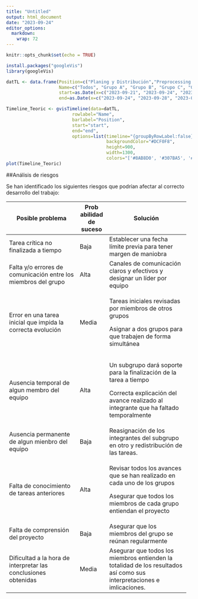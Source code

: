 ```yaml
---
title: "Untitled"
output: html_document
date: "2023-09-24"
editor_options: 
  markdown: 
    wrap: 72
---
```


```r
knitr::opts_chunk$set(echo = TRUE)
```

```r
install.packages("googleVis")
library(googleVis)
```

```r

datTL <- data.frame(Position=c("Planing y Distribución","Preprocessing y técnicas avanzadas", "Post preprocessing", "ACP y ACM", "Análisis factorial", "Clustering K-means y Jerarquico", "LDA y QDA", "Clustering avanzado" , "Basket market analysis" , "KNN", "Preparación primera exposición", "Primera exposición", "Arboles de decisión", "Random forest", "Naive Bayes", "SVM", "Ensemble methods", "Redes neuronales", "Conclusiones", "Preparación segunda exposición", "Segunda exposición"),
                    Name=c("Todos", "Grupo A", "Grupo B", "Grupo C", "Grupo D", "Grupo B", "Grupo C","Grupo D","Grupo B","Grupo A","Todos","Todos", "Grupo A","Grupo A","Grupo B", "Grupo D","Grupo C","Grupo B","Todos","Todos","Todos"),
                    start=as.Date(x=c("2023-09-21", "2023-09-24", "2023-9-26", "2023-10-3" , "2023-10-05", "2023-10-5", "2023-10-7", "2023-10-17" , "2023-10-19" , "2023-10-26" , "2023-10-31" , "2023-11-09" , "2023-11-09", "2023-11-14" , "2023-11-21" , "2023-11-28" , "2023-12-05" , "2023-12-12", "2023-12-16" , "2023-12-16" , "2023-12-21"),),
                    end=as.Date(x=c("2023-09-24", "2023-09-28", "2023-09-28", "2023-10-5" , "2023-10-07", "2023-10-7", "2023-10-17" ,"2023-10-19" , "2023-10-26" ,"2023-11-5", "2023-11-09", "2023-11-09", "2023-11-14", "2023-11-21", "2023-11-28", "2023-12-05", "2023-12-12", "2023-12-16", "2023-12-21", "2023-12-21", "2023-12-21"),))

Timeline_Teoric <- gvisTimeline(data=datTL, 
                         rowlabel="Name",
                         barlabel="Position",
                         start="start", 
                         end="end",
                         options=list(timeline="{groupByRowLabel:false}",
                                      backgroundColor="#DCF0F8", 
                                      height=900,
                                      width=1300,
                                      colors="['#8AB8D0', '#307BA5', '#19506F']"),)
plot(Timeline_Teoric)

```

##Análisis de riesgos

Se han identificado los siguientes riesgos que podrían afectar al
correcto desarrollo del trabajo:

+---------------------------+----------+------------------------------+
| Posible problema          | Prob     | Solución                     |
|                           | abilidad |                              |
|                           | de       |                              |
|                           | suceso   |                              |
+===========================+==========+==============================+
| Tarea crítica no          | Baja     | Establecer una fecha límite  |
| finalizada a tiempo       |          | previa para tener margen de  |
|                           |          | maniobra                     |
+---------------------------+----------+------------------------------+
| Falta y/o errores de      | Alta     | Canales de comunicación      |
| comunicación entre los    |          | claros y efectivos y         |
| miembros del grupo        |          | designar un líder por equipo |
+---------------------------+----------+------------------------------+
| Error en una tarea        | Media    | Tareas iniciales revisadas   |
| inicial que impida la     |          | por miembros de otros grupos |
| correcta evolución        |          |                              |
|                           |          | Asignar a dos grupos para    |
|                           |          | que trabajen de forma        |
|                           |          | simultánea                   |
+---------------------------+----------+------------------------------+
| Ausencia temporal de      | Alta     | Un subgrupo dará soporte     |
| algun membro del equipo   |          | para la finalización de la   |
|                           |          | tarea a tiempo               |
|                           |          |                              |
|                           |          | Correcta explicación del     |
|                           |          | avance realizado al          |
|                           |          | integrante que ha faltado    |
|                           |          | temporalmente                |
+---------------------------+----------+------------------------------+
| Ausencia permanente de    | Baja     | Reasignación de los          |
| algun mienbro del equipo  |          | integrantes del subgrupo en  |
|                           |          | otro y redistribución de las |
|                           |          | tareas.                      |
+---------------------------+----------+------------------------------+
| Falta de conocimiento de  | Alta     | Revisar todos los avances    |
| tareas anteriores         |          | que se han realizado en cada |
|                           |          | uno de los grupos            |
|                           |          |                              |
|                           |          | Asegurar que todos los       |
|                           |          | miembros de cada grupo       |
|                           |          | entiendan el proyecto        |
+---------------------------+----------+------------------------------+
| Falta de comprensión del  | Baja     | Asegurar que los miembros    |
| proyecto                  |          | del grupo se reúnan          |
|                           |          | regularmente                 |
+---------------------------+----------+------------------------------+
| Dificultad a la hora de   | Media    | Asegurar que todos los       |
| interpretar las           |          | miembros entienden la        |
| conclusiones obtenidas    |          | totalidad de los resultados  |
|                           |          | así como sus                 |
|                           |          | interpretaciones e           |
|                           |          | imlicaciones.                |
+---------------------------+----------+------------------------------+
